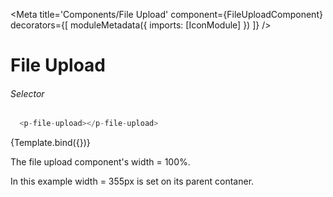 

<Meta title='Components/File Upload'
  component={FileUploadComponent}
  decorators={[
    moduleMetadata({
      imports: [IconModule]
    })
  ]}
/>


# File Upload

###### Selector
```ts
  <p-file-upload></p-file-upload>
```

<Canvas>
  <Story name="File Upload"
    args={{
      label: 'Label'
    }}>
    {Template.bind({})}
  </Story>
</Canvas>

The file upload component's width = 100%. 

In this example width = 355px is set on its parent contaner.

